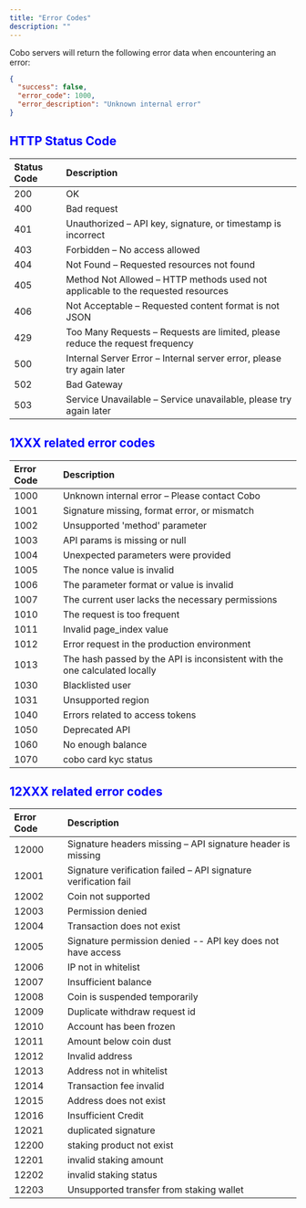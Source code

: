 ```yaml
---
title: "Error Codes"
description: ""
---
```


Cobo servers will return the following error data when encountering an error:

```json
{
  "success": false,
  "error_code": 1000,
  "error_description": "Unknown internal error"
}
```
## <font color="blue"> HTTP Status Code </font>
| **Status Code** | **Description** |
|:----|:----|
| 200 | OK
| 400 | Bad request
| 401 | Unauthorized – API key, signature, or timestamp is incorrect
| 403 | Forbidden – No access allowed
| 404 | Not Found – Requested resources not found
| 405 | Method Not Allowed – HTTP methods used not applicable to the requested resources
| 406 | Not Acceptable – Requested content format is not JSON
| 429 | Too Many Requests – Requests are limited, please reduce the request frequency
| 500 | Internal Server Error – Internal server error, please try again later
| 502 | Bad Gateway
| 503 | Service Unavailable – Service unavailable, please try again later

## <font color="blue"> 1XXX related error codes </font>
| **Error Code** | **Description** |
|:----|:----|
| 1000 | Unknown internal error – Please contact Cobo
| 1001 | Signature missing, format error, or mismatch
| 1002 | Unsupported 'method' parameter
| 1003 | API params is missing or null
| 1004 | Unexpected parameters were provided
| 1005 | The nonce value is invalid
| 1006 | The parameter format or value is invalid
| 1007 | The current user lacks the necessary permissions
| 1010 | The request is too frequent
| 1011 | Invalid page_index value
| 1012 | Error request in the production environment
| 1013 | The hash passed by the API is inconsistent with the one calculated locally
| 1030 | Blacklisted user
| 1031 | Unsupported region
| 1040 | Errors related to access tokens
| 1050 | Deprecated API
| 1060 | No enough balance
| 1070 | cobo card kyc status


## <font color="blue"> 12XXX related error codes </font>
| **Error Code** | **Description** |
|:----|:----|
| 12000 | Signature headers missing – API signature header is missing
| 12001 | Signature verification failed – API signature verification fail
| 12002 | Coin not supported
| 12003 | Permission denied
| 12004 | Transaction does not exist
| 12005 | Signature permission denied -- API key does not have access
| 12006 | IP not in whitelist
| 12007 | Insufficient balance
| 12008 | Coin is suspended temporarily
| 12009 | Duplicate withdraw request id
| 12010 | Account has been frozen
| 12011 | Amount below coin dust
| 12012 | Invalid address
| 12013 | Address not in whitelist
| 12014 | Transaction fee invalid
| 12015 | Address does not exist
| 12016 | Insufficient Credit
| 12021 | duplicated signature
| 12200 | staking product not exist
| 12201 | invalid staking amount
| 12202 | invalid staking status
| 12203 | Unsupported transfer from staking wallet



